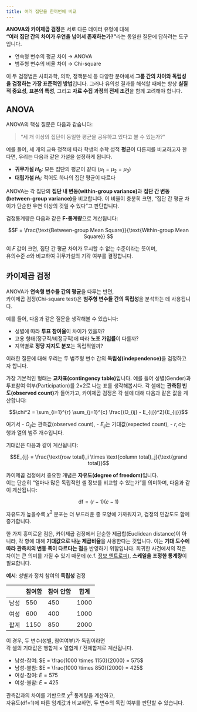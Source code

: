 ```yaml
---
title: 여러 집단을 한꺼번에 비교
---
```

**ANOVA와 카이제곱 검정**은 서로 다른 데이터 유형에 대해  
**“여러 집단 간의 차이가 우연을 넘어서 존재하는가?”**라는 동일한 질문에 답하려는 도구입니다.

- 연속형 변수의 평균 차이 → ANOVA
- 범주형 변수의 비율 차이 → Chi-square

이 두 검정법은 사회과학, 의학, 정책분석 등 다양한 분야에서 **그룹 간의 차이와 독립성을 검정하는 가장 표준적인 방법**입니다. 그러나 유의성 결과를 해석할 때에는 항상 **실질적 중요성**, **표본의 특성**, 그리고 **자료 수집 과정의 전제 조건**을 함께 고려해야 합니다.

## ANOVA

ANOVA의 핵심 질문은 다음과 같습니다:

> “세 개 이상의 집단이 동일한 평균을 공유하고 있다고 볼 수 있는가?”

예를 들어, 세 개의 교육 정책에 따라 학생의 수학 성적 **평균**이 다른지를 비교하고자 한다면, 우리는 다음과 같은 가설을 설정하게 됩니다.

- **귀무가설 $H_0$**: 모든 집단의 평균이 같다 ($\mu_1 = \mu_2 = \mu_3$)
- **대립가설 $H_1$**: 적어도 하나의 집단 평균이 다르다

ANOVA는 각 집단의 **집단 내 변동(within-group variance)**과 **집단 간 변동(between-group variance)**을 비교합니다. 이 비율이 충분히 크면, "집단 간 평균 차이가 단순한 우연 이상의 것일 수 있다"고 판단합니다.

검정통계량은 다음과 같은 **F-통계량**으로 계산됩니다:

$$F = \frac{\text{Between-group Mean Square}}{\text{Within-group Mean Square}}
$$

이 $F$ 값이 크면, 집단 간 평균 차이가 무시할 수 없는 수준이라는 뜻이며,  
유의수준 $\alpha$와 비교하여 귀무가설의 기각 여부를 결정합니다.


## 카이제곱 검정

ANOVA가 **연속형 변수들 간의 평균**을 다루는 반면,  
카이제곱 검정(Chi-square test)은 **범주형 변수들 간의 독립성**을 분석하는 데 사용됩니다.

예를 들어, 다음과 같은 질문을 생각해볼 수 있습니다:

- 성별에 따라 **투표 참여율**이 차이가 있을까?
- 고용 형태(정규직/비정규직)에 따라 **노조 가입률**이 다를까?
- 지역별로 **정당 지지도 분포**는 독립적일까?

이러한 질문에 대해 우리는 두 범주형 변수 간의 **독립성(independence)**을 검정하고자 합니다.

가장 기본적인 형태는 **교차표(contingency table)**입니다. 예를 들어 성별(Gender)과 투표참여 여부(Participation)를 2×2로 나눈 표를 생각해봅시다. 각 셀에는 **관측된 빈도(observed count)**가 들어가고, 카이제곱 검정은 각 셀에 대해 다음과 같은 값을 계산합니다:

$$\chi^2 = \sum_{i=1}^{r} \sum_{j=1}^{c} \frac{(O_{ij} - E_{ij})^2}{E_{ij}}$$

여기서
- $O_{ij}$는 관측값(observed count),
- $E_{ij}$는 기대값(expected count),
- $r, c$는 행과 열의 범주 개수입니다.

기대값은 다음과 같이 계산됩니다:

$$E_{ij} = \frac{\text{row total}_i \times \text{column total}_j}{\text{grand total}}$$

카이제곱 검정에서 중요한 개념은 **자유도(degree of freedom)**입니다.  
이는 단순히 “얼마나 많은 독립적인 셀 정보를 비교할 수 있는가”를 의미하며, 다음과 같이 계산됩니다:

$$\text{df} = (r - 1)(c - 1)$$

자유도가 높을수록 $\chi^2$ 분포는 더 부드러운 종 모양에 가까워지고, 검정의 민감도도 함께 증가합니다.

한 가지 흥미로운 점은, 카이제곱 검정에서 단순한 제곱합(Euclidean distance)이 아니라, 각 항에 대해 **기대값으로 나눈 제곱비율**을 사용한다는 것입니다. 이는 **기대 도수에 따라 관측치의 변동 폭이 다르다는 점**을 반영하기 위함입니다. 희귀한 사건에서의 작은 차이는 큰 의미를 가질 수 있기 때문에 (c.f. [정보 엔트로피](https://wikidocs.net/281988)), **스케일을 조정한 통계량**이 필요합니다.


**예시**: 성별과 정치 참여의 **독립성** 검정

||참여함|참여 안함|합계|
|---|---|---|---|
|남성|550|450|1000|
|여성|600|400|1000|
|합계|1150|850|2000|

이 경우, 두 변수(성별, 참여여부)가 독립이라면  
각 셀의 기대값은 행합계 × 열합계 / 전체합계로 계산됩니다.

- 남성-참여: $E = \frac{1000 \times 1150}{2000} = 575$
- 남성-불참: $E = \frac{1000 \times 850}{2000} = 425$
- 여성-참여: $E = 575$
- 여성-불참: $E = 425$

관측값과의 차이를 기반으로 $\chi^2$ 통계량을 계산하고,  
자유도(df=1)에 따른 임계값과 비교하면, 두 변수의 독립 여부를 판단할 수 있습니다.